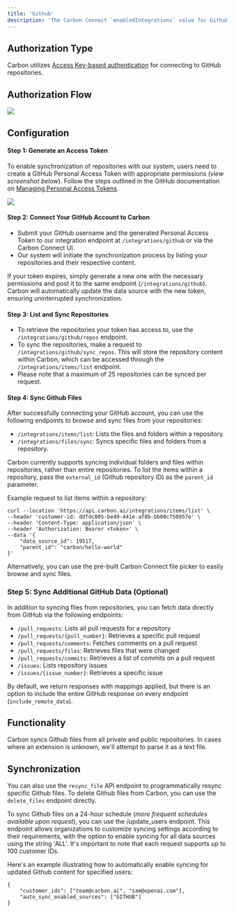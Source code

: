 ```yaml
---
title: 'Github'
description: 'The Carbon Connect `enabledIntegrations` value for Github is `GITHUB`.'
---
```


## Authorization Type

Carbon utilizes [Access Key-based authentication](https://docs.github.com/en/authentication/keeping-your-account-and-data-secure/managing-your-personal-access-tokens) for connecting to GitHub repositories.

## Authorization Flow 

<img src="/images/github.png"/>


## Configuration

#### Step 1: Generate an Access Token

To enable synchronization of repositories with our system, users need to create a GitHub Personal Access Token with appropriate permissions (*view screenshot below*). Follow the steps outlined in the GitHub documentation on [Managing Personal Access Tokens](https://docs.github.com/en/authentication/keeping-your-account-and-data-secure/managing-your-personal-access-tokens).

![](https://imagedelivery.net/_sHUUMiZokZ59YDFOZEZTw/03a2c96e-efe1-4589-fbd2-717fa2dbd000/public)

#### Step 2: Connect Your GitHub Account to Carbon
- Submit your GitHub username and the generated Personal Access Token to our integration endpoint at `/integrations/github` or via the Carbon Connect UI.
- Our system will initiate the synchronization process by listing your repositories and their respective content.

If your token expires, simply generate a new one with the necessary permissions and post it to the same endpoint (`/integrations/github`). Carbon will automatically update the data source with the new token, ensuring uninterrupted synchronization.

#### Step 3: List and Sync Repositories

- To retrieve the repositories your token has access to, use the `/integrations/github/repos` endpoint.
- To sync the repositories, make a request to `/integrations/github/sync_repos`. This will store the repository content within Carbon, which can be accessed through the `/integrations/items/list` endpoint.
- Please note that a maximum of 25 repositories can be synced per request.

#### Step 4: Sync Github Files

After successfully connecting your GitHub account, you can use the following endpoints to browse and sync files from your repositories:
- `/integrations/items/list`: Lists the files and folders within a repository.
- `/integrations/files/sync`: Syncs specific files and folders from a repository.

Carbon currently supports syncing individual folders and files within repositories, rather than entire repositories. To list the items within a repository, pass the `external_id` (Github repository ID) as the `parent_id` parameter.

Example request to list items within a repository:

```
curl --location 'https://api.carbon.ai/integrations/items/list' \
--header 'customer-id: ddfdc805-be49-441e-af8b-bb08cf50957e' \
--header 'Content-Type: application/json' \
--header 'Authorization: Bearer <token>' \
--data '{
    "data_source_id": 19517,
    "parent_id": "carbon/hello-world" 
}'
```

Alternatively, you can use the pre-built Carbon Connect file picker to easily browse and sync files.

### Step 5: Sync Additional GitHub Data (Optional)

In addition to syncing files from repositories, you can fetch data directly from GitHub via the following endpoints:

- `/pull_requests`: Lists all pull requests for a repository
- `/pull_requests/{pull_number}`: Retrieves a specific pull request
- `/pull_requests/comments`: Fetches comments on a pull request
- `/pull_requests/files`: Retrieves files that were changed
- `/pull_requests/commits`: Retrieves a list of commits on a pull request
- `/issues`: Lists repository issues
- `/issues/{issue_number}`: Retrieves a specific issue

By default, we return responses with mappings applied, but there is an option to include the entire GitHub response on every endpoint (`include_remote_data`).


## Functionality 

Carbon syncs Github files from all private and public repositories. In cases where an extension is unknown, we'll attempt to parse it as a text file. 

## Synchronization

You can also use the `resync_file` API endpoint to programmatically resync specific Github files. To delete Github files from Carbon, you can use the `delete_files` endpoint directly.

To sync Github files on a 24-hour schedule (_more frequent schedules available upon request_), you can use the /update_users endpoint. This endpoint allows organizations to customize syncing settings according to their requirements, with the option to enable syncing for all data sources using the string 'ALL'. It's important to note that each request supports up to 100 customer IDs.

Here's an example illustrating how to automatically enable syncing for updated Github content for specified users:

```
{
    "customer_ids": ["team@carbon.ai", "sam@openai.com"],
    "auto_sync_enabled_sources": ["GITHUB"]
} 
```
